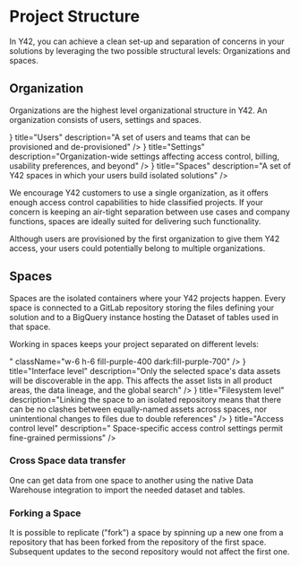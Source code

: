 # Project Structure

In Y42, you can achieve a clean set-up and separation of concerns in your solutions by leveraging the two possible structural levels: Organizations and spaces.

## Organization
Organizations are the highest level organizational structure in Y42. An organization consists of users, settings and spaces.

<Cards>
  <Card
    icon={
      <FontAwesomeIcon
        symbol="users"
        className="w-6 h-6 fill-purple-400 dark:fill-purple-700"
      />
    }
    title="Users"
    description="A set of users and teams that can be provisioned and de-provisioned"
  />
  <Card
    icon={
      <FontAwesomeIcon
        symbol="code-branch"
        className="w-6 h-6 fill-purple-400 dark:fill-purple-700"
      />
    }
    title="Settings"
    description="Organization-wide settings affecting access control, billing, usability preferences, and beyond"
  />
  <Card
    icon={
      <FontAwesomeIcon
        symbol="planet-ringed"
        className="w-6 h-6 fill-purple-400 dark:fill-purple-700"
      />
    }
    title="Spaces"
    description="A set of Y42 spaces in which your users build isolated solutions"
  />
</Cards>

We encourage Y42 customers to use a single organization, as it offers enough access control capabilities to hide classified projects. If your concern is keeping an air-tight separation between use cases and company functions, spaces are ideally suited for delivering such functionality.

Although users are provisioned by the first organization to give them Y42 access, your users could potentially belong to multiple organizations.

## Spaces
Spaces are the isolated containers where your Y42 projects happen. Every space is connected to a GitLab repository storing the files defining your solution and to a BigQuery instance hosting the Dataset of tables used in that space.

Working in spaces keeps your project separated on different levels:

<Cards>
  <Card
    icon={
      <FontAwesomeIcon
        symbol="<i class="fa-solid fa-screen-users"></i>"
        className="w-6 h-6 fill-purple-400 dark:fill-purple-700"
      />
    }
    title="Interface level"
    description="Only the selected space's data assets will be discoverable in the app. This affects the asset lists in all product areas, the data lineage, and the global search"
  />
  <Card
    icon={
      <FontAwesomeIcon
        symbol="files"
        className="w-6 h-6 fill-purple-400 dark:fill-purple-700"
      />
    }
    title="Filesystem level"
    description="Linking the space to an isolated repository means that there can be no clashes between equally-named assets across spaces, nor unintentional changes to files due to double references"
  />
  <Card
    icon={
      <FontAwesomeIcon
        symbol="shield-halved"
        className="w-6 h-6 fill-purple-400 dark:fill-purple-700"
      />
    }
    title="Access control level"
    description=" Space-specific access control settings permit fine-grained permissions"
  />
</Cards>


### Cross Space data transfer
One can get data from one space to another using the native Data Warehouse integration to import the needed dataset and tables.


### Forking a Space
It is possible to replicate ("fork") a space by spinning up a new one from a repository that has been forked from the repository of the first space. Subsequent updates to the second repository would not affect the first one.
